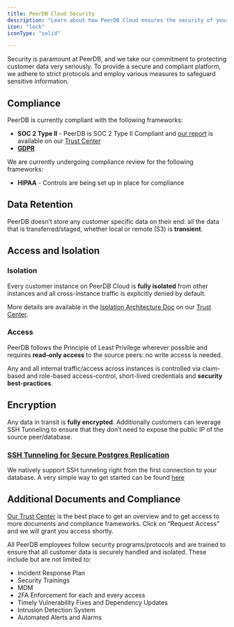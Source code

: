```yaml
---
title: PeerDB Cloud Security
description: "Learn about how PeerDB Cloud ensures the security of your data."
icon: "lock"
iconType: "solid"

---
```



Security is paramount at PeerDB, and we take our commitment to protecting customer data very seriously. To provide a secure and compliant platform, we adhere to strict protocols and employ various measures to safeguard sensitive information.


## Compliance

PeerDB is currently compliant with the following frameworks:

* **SOC 2 Type II** - PeerDB is SOC 2 Type II Compliant and [our report](https://trust.peerdb.io/resources?s=t6nuewj8c7b5p948qzhth&name=soc-2-type-ii) is available on our [Trust Center](https://trust.peerdb.io)
* [**GDPR**](https://blog.peerdb.io/peerdb-is-gdpr-compliant)

We are currently undergoing compliance review for the following frameworks:

* **HIPAA** - Controls are being set up in place for compliance


## Data Retention

PeerDB doesn’t store any customer specific data on their end: all the data that is transferred/staged, whether local or remote (S3) is **transient**.


## Access and Isolation


### Isolation

Every customer instance on PeerDB Cloud is **fully isolated** from other instances and all cross-instance traffic is explicitly denied by default.

More details are available in the [Isolation Architecture Doc](https://trust.peerdb.io/resources?s=s4vk91c8wyd5q0aok7x4sh&name=peer-db-cloud-customer-isolation-architecture) on our [Trust Center](https://trust.peerdb.io/).


### Access

PeerDB follows the Principle of Least Privilege wherever possible and requires **read-only access** to the source peers: no write access is needed.

Any and all internal traffic/access across instances is controlled via claim-based and role-based access-control, short-lived credentials and **security best-practices**.


## Encryption

Any data in transit is **fully encrypted**. Additionally customers can leverage SSH Tunneling to ensure that they don’t need to expose the public IP of the source peer/database.


### [SSH Tunneling for Secure Postgres Replication](https://blog.peerdb.io/ssh-tunneling-for-secure-postgres-replication)


We natively support SSH tunneling right from the first connection to your database. A very simple way to get started can be found [here](/connect/postgres/rds_postgres#peerdb-ssh-tunneling-guide-optional)


## Additional Documents and Compliance

[Our Trust Center](https://trust.peerdb.io/) is the best place to get an overview and to get access to more documents and compliance frameworks. Click on “Request Access” and we will grant you access shortly.

All PeerDB employees follow security programs/protocols and are trained to ensure that all customer data is securely handled and isolated. These include but are not limited to:

* Incident Response Plan
* Security Trainings
* MDM
* 2FA Enforcement for each and every access
* Timely Vulnerability Fixes and Dependency Updates
* Intrusion Detection System
* Automated Alerts and Alarms
